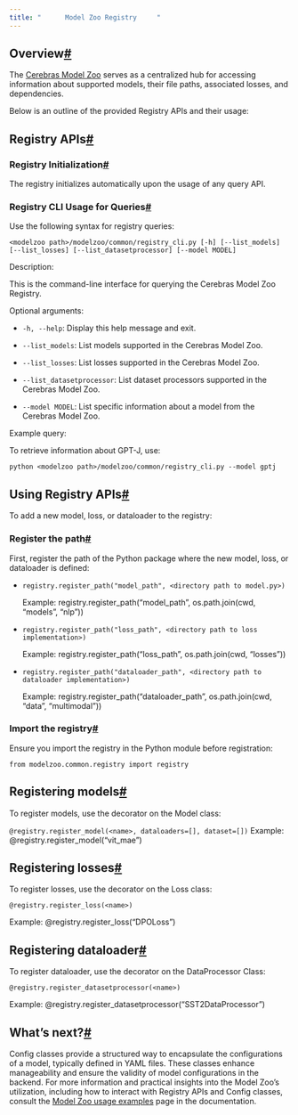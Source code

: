 ```yaml
---
title: "      Model Zoo Registry     "
---
```

  

Overview[#](#overview "Permalink to this headline")
---------------------------------------------------

The [Cerebras Model Zoo](https://github.com/Cerebras/modelzoo) serves as a centralized hub for accessing information about supported models, their file paths, associated losses, and dependencies.

Below is an outline of the provided Registry APIs and their usage:

Registry APIs[#](#registry-apis "Permalink to this headline")
-------------------------------------------------------------

### Registry Initialization[#](#registry-initialization "Permalink to this headline")

The registry initializes automatically upon the usage of any query API.

### Registry CLI Usage for Queries[#](#registry-cli-usage-for-queries "Permalink to this headline")

Use the following syntax for registry queries:
```
<modelzoo path>/modelzoo/common/registry_cli.py [-h] [--list_models] [--list_losses] [--list_datasetprocessor] [--model MODEL]
```
Description:

This is the command-line interface for querying the Cerebras Model Zoo Registry.

Optional arguments:

* `-h, --help`: Display this help message and exit.
    
* `--list_models`: List models supported in the Cerebras Model Zoo.
    
* `--list_losses`: List losses supported in the Cerebras Model Zoo.
    
* `--list_datasetprocessor`: List dataset processors supported in the Cerebras Model Zoo.
    
* `--model MODEL`: List specific information about a model from the Cerebras Model Zoo.
    

Example query:

To retrieve information about GPT-J, use:
```
python <modelzoo path>/modelzoo/common/registry_cli.py --model gptj

```

Using Registry APIs[#](#using-registry-apis "Permalink to this headline")
-------------------------------------------------------------------------

To add a new model, loss, or dataloader to the registry:

### Register the path[#](#register-the-path "Permalink to this headline")

First, register the path of the Python package where the new model, loss, or dataloader is defined:

* `registry.register_path("model_path", <directory path to model.py>)`
    
    Example: registry.register\_path(“model\_path”, os.path.join(cwd, “models”, “nlp”))
    
* `registry.register_path("loss_path", <directory path to loss implementation>)`
    
    Example: registry.register\_path(“loss\_path”, os.path.join(cwd, “losses”))
    
* `registry.register_path("dataloader_path", <directory path to dataloader implementation>)`
    
    Example: registry.register\_path(“dataloader\_path”, os.path.join(cwd, “data”, “multimodal”))
    

### Import the registry[#](#import-the-registry "Permalink to this headline")

Ensure you import the registry in the Python module before registration:
```
from modelzoo.common.registry import registry

```

Registering models[#](#registering-models "Permalink to this headline")
-----------------------------------------------------------------------

To register models, use the decorator on the Model class:

`@registry.register_model(<name>, dataloaders=[], dataset=[])` Example: @registry.register\_model(“vit\_mae”)

Registering losses[#](#registering-losses "Permalink to this headline")
-----------------------------------------------------------------------

To register losses, use the decorator on the Loss class:

`@registry.register_loss(<name>)`

Example: @registry.register_loss(“DPOLoss”)

Registering dataloader[#](#registering-dataloader "Permalink to this headline")
-------------------------------------------------------------------------------

To register dataloader, use the decorator on the DataProcessor Class:

`@registry.register_datasetprocessor(<name>)`

Example: @registry.register_datasetprocessor(“SST2DataProcessor”)

What’s next?[#](#what-s-next "Permalink to this headline")
----------------------------------------------------------

Config classes provide a structured way to encapsulate the configurations of a model, typically defined in YAML files. These classes enhance manageability and ensure the validity of model configurations in the backend. For more information and practical insights into the Model Zoo’s utilization, including how to interact with Registry APIs and Config classes, consult the [Model Zoo usage examples](model_zoo_config_usage.html) page in the documentation.